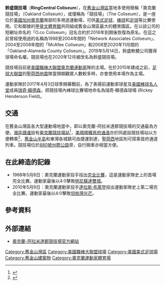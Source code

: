 {{Infobox Stadium
| stadium_name      = 鈴盛競技場<br>RingCentral Coliseum
| nickname          = ''The Coliseum'', ''Oakland Coliseum''
| image             = [[File:Oakland_Coliseum_field_from_Mt._Davis.JPG|300px]]<br />[[File:Oakland_Alameda_Coliseum_Baseball_game_September_30,_2004.jpg|300px]]
| location          = 7000 Coliseum Way<br />Oakland, California 94621
| coordinates       = {{Coord|37|45|6|N|122|12|2|W|type:landmark|display=it}}
| broke_ground      = 1962年
| opened            = 1966年9月18日
| renovated         = 1995-1996年
| owner             = Oakland-Alameda County Coliseum Authority ([[奧克蘭_(加利福尼亞州)|奧克蘭市]]及[[阿拉米達郡|阿拉米達郡]])
| operator          = SMG
| surface           = Bluegrass
| construction_cost = $2550萬 [[美元|USD]]<br />$2億 USD (1995-1996年整修)
| architect         = Skidmore, Owings and Merrill; HTNB
| former_names      = Oakland–Alameda County Coliseum (1966-1998年、2008-2011年5月、2016-2019年)<br>Network Associates Coliseum (1998-2004年)<br />McAfee Coliseum (2004-2008年)<br>Overstock.com Coliseum (2011年5月)<br>O.co Coliseum (2011-2016年)<br>RingCentral Coliseum (2019年)
| tenants           = [[奧克蘭運動家|奧克蘭運動家]] ([[MLB|MLB]]) (1968年至今)<br />[[奧克蘭突擊者|奧克蘭突擊者]] ({{link-en|美國美式足球聯盟|American Football League|AFL}}/[[NFL|NFL]]) (1966-1981年、1995-2020年)<br />[[聖荷西地震|聖荷西地震]] ([[MLS|MLS]]) (2008-2009年)<ref>{{cite web |url=http://www.champcarworldseries.com/News/Article.asp?ID=12147 |title=Official statements concerning the cancellation of gr and prix arizona |accessdate=2007-09-15 |work= |deadurl=yes |archiveurl=https://web.archive.org/web/20070927213717/http://www.champcarworldseries.com/News/Article.asp?ID=12147 |archivedate=2007-09-27 }}</ref>
| seating_capacity  = [[美式足球|美式足球]]: 63,026<br />[[棒球|棒球]]: 35,067<br />[[足球|足球]]: 47,416
| dimensions        = '''Left Field''' - {{Convert|330|ft|m|0}}<br />'''Left-Center''' - {{convert|367|ft|m|0}}<br />'''Center Field''' - {{convert|400|ft|m|0}}<br />'''Right-Center''' - {{convert|367|ft|m|0}}<br />'''Right Field''' - {{convert|330|ft|m|0}}<br />'''Backstop''' - {{convert|60|ft|m|0}}
|}}
'''鈴盛競技場'''（'''RingCentral Coliseum'''），在[[舊金山灣區|舊金山灣區]]當地多使用簡稱「奧克蘭競技場」（Oakland Coliseum），或僅稱為「競技場」（The Coliseum），是一座位於[[美國|美國]][[加州|加州]][[奥克兰_(加利福尼亚州)|奧克蘭]]南部的多用途運動場，可供[[美式足球|美式足球]]、[[棒球|棒球]]和[[足球|足球]]等比賽使用。它和鄰接的[[甲骨文體育館|甲骨文體育館]]共同組成舊金山灣區最大的體育園區。在{{link-en|Overstock.com}}以該公司的短網址命名的「O.co Coliseum」冠名合約於2016年到期後恢復為原名。在這之前曾經使用過的名稱為1998至2004年間的「Network Associates Coliseum」、2004至2008年間的「McAfee Coliseum」和2008至2020年11月間的「Oakland–Alameda County Coliseum」。2019年5月14日，鈴盛軟體公司獲得球場命名權。競技場也在2020年12月被改名為鈴盛競技場。

競技場目前是[[美國職棒大聯盟|美國職棒大聯盟]][[奧克蘭運動家|奧克蘭運動家]]隊的主場。在{{link-en|地震體育場|Earthquake Stadium}}於2015年建成之前，[[足球大聯盟|足球大聯盟]]的[[聖荷西地震|聖荷西地震]]隊當預期觀眾人數較多時，亦會使用本場作為主場。

運動家隊於2017年4月3日球季開幕戰前，為了表揚前運動家球星及[[美國棒球名人堂|美國棒球名人堂]]成員[[瑞奇·韓德森|瑞奇·韓德森]]，把競技場內棒球比賽場地命名為瑞奇·韓德森球場 (Rickey Henderson Field)。

== 交通 ==
在舊金山灣區各大型運動場地當中，即以奧克蘭-阿拉米達郡競技場的交通最為方便。[[灣區捷運|灣區捷運]]設有[[奧克蘭競技場站|奧克蘭競技場站]]<ref name="BART">{{cite web | language = en | title = BART - Station List | url = http://www.bart.gov/stations/index.aspx | accessdate = 2009-02-12 | archive-date = 2013-11-08 | archive-url = https://web.archive.org/web/20131108073649/http://bart.gov/stations/index.aspx | dead-url = no }}</ref>，[[美國國鐵|美國國鐵]][[首府通道|首府通道]]亦於同處設競技場站以方便轉乘<ref name="CapitolCorridor">{{cite web | language = en | title = The Capitol Corridor: stations | url = http://www.capitolcorridor.org/stations/ | accessdate = 2009-02-12 | archive-date = 2021-04-23 | archive-url = https://web.archive.org/web/20210423130836/https://www.capitolcorridor.org/stations/ | dead-url = no }}</ref>，[[舊金山半島|舊金山半島]]和東灣各城鎮可由捷運到達，[[聖荷西|聖荷西]]地區則可搭乘首府通道列車。競技場位於[[880號州際公路|880號州際公路]]旁，自行開車亦相當方便。

== 在此締造的記錄 ==
*1968年5月8日：奧克蘭運動家投手{{link-en|吉姆·漢特|Catfish Hunter|吉姆·「鯰魚」·漢特}}投出[[完全比賽|完全比賽]]，這是運動家隊史上的首場完全比賽。運動家最後以4:0擊敗[[明尼蘇達雙城|明尼蘇達雙城]]。
*2010年5月9日：奧克蘭運動家投手[[達拉斯·布萊登|達拉斯·布萊登]]投出運動家隊史上第二場完全比賽。運動家最後以4:0擊敗[[坦帕灣光芒|坦帕灣光芒]]。

== 參考資料 ==
{{Reflist}}

== 外部連結 ==
* [http://www.coliseum.com/ 奧克蘭-阿拉米達郡競技場官方網站] {{Wayback|url=http://www.coliseum.com/ |date=20120919062527 }}

{{MLB Ballparks}}

{{DEFAULTSORT:RingCentral Coliseum}}
[[Category:舊金山灣區|Category:舊金山灣區]]
[[Category:美國職棒大聯盟球場|Category:美國職棒大聯盟球場]]
[[Category:美國美式足球場|Category:美國美式足球場]]
[[Category:舊金山建築物|Category:舊金山建築物]]
[[Category:奧克蘭運動家體育場|Category:奧克蘭運動家體育場]]